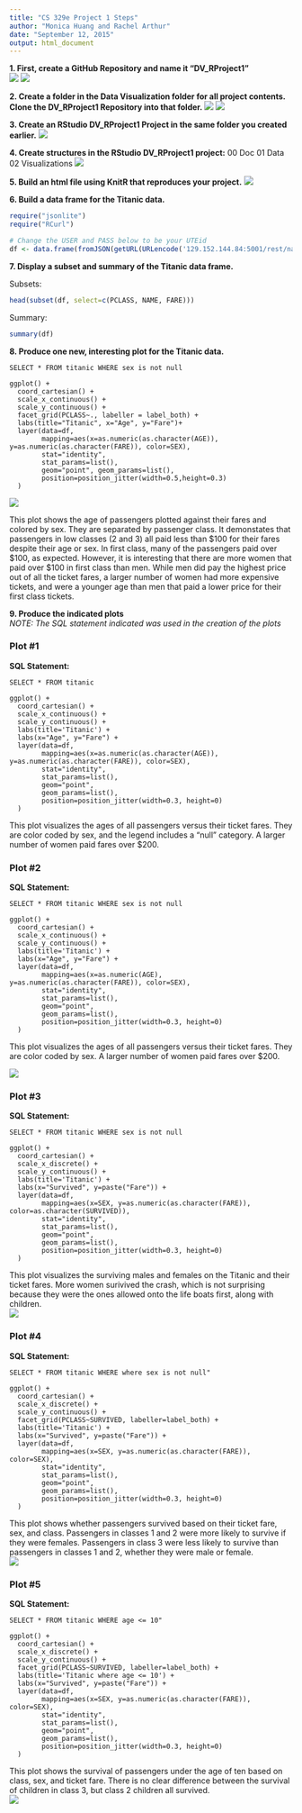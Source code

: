 ```yaml
---
title: "CS 329e Project 1 Steps"
author: "Monica Huang and Rachel Arthur"
date: "September 12, 2015"
output: html_document
---
```

**1. First, create a GitHub Repository and name it "DV_RProject1"**  
![](./Step1.png)
![](./Step2.png)

**2. Create a folder in the Data Visualization folder for all project contents. Clone the DV_RProject1 Repository into that folder.**
![](./Step3.png)
![](./Step4.png)

**3. Create an RStudio DV_RProject1 Project in the same folder you created earlier.**
![](./Step6.png)

**4. Create structures in the RStudio DV_RProject1 project:**
    00 Doc
    01 Data
    02 Visualizations
![](./Step7.png)

**5. Build an html file using KnitR that reproduces your project.**
![](./Step8.png)

**6. Build a data frame for the Titanic data.**

```r
require("jsonlite")
require("RCurl")
```
``` r
# Change the USER and PASS below to be your UTEid
df <- data.frame(fromJSON(getURL(URLencode('129.152.144.84:5001/rest/native/?query="select * from titanic where sex is not null"'),httpheader=c(DB='jdbc:oracle:thin:@129.152.144.84:1521/PDBF15DV.usuniversi01134.oraclecloud.internal', USER='cs329e_mh42375', PASS='orcl_mh42375', MODE='native_mode', MODEL='model', returnDimensions = 'False', returnFor = 'JSON'), verbose = TRUE), ))
```

**7. Display a subset and summary of the Titanic data frame.** 

Subsets:  
```r
head(subset(df, select=c(PCLASS, NAME, FARE)))
```
Summary:
```r
summary(df)
```

**8. Produce one new, interesting plot for the Titanic data.**
```
SELECT * FROM titanic WHERE sex is not null
```  
```
ggplot() +
  coord_cartesian() +
  scale_x_continuous() +
  scale_y_continuous() +
  facet_grid(PCLASS~., labeller = label_both) +
  labs(title="Titanic", x="Age", y="Fare")+
  layer(data=df,
        mapping=aes(x=as.numeric(as.character(AGE)), y=as.numeric(as.character(FARE)), color=SEX),
        stat="identity",
        stat_params=list(),
        geom="point", geom_params=list(),
        position=position_jitter(width=0.5,height=0.3)
  )
```  
![](../02 Visualizations/UniquePlot.png)  
  
This plot shows the age of passengers plotted against their fares and colored by sex. They are separated by passenger class. It demonstates that passengers in low classes (2 and 3) all paid less than $100 for their fares despite their age or sex. In first class, many of the passengers paid over $100, as expected. However, it is interesting that there are more women that paid over $100 in first class than men. While men did pay the highest price out of all the ticket fares, a larger number of women had more expensive tickets, and were a younger age than men that paid a lower price for their first class tickets.  
  
**9. Produce the indicated plots**  
*NOTE: The SQL statement indicated was used in the creation of the plots*  

### Plot #1 ###
**SQL Statement:**  
```
SELECT * FROM titanic
```  
```
ggplot() + 
  coord_cartesian() + 
  scale_x_continuous() +
  scale_y_continuous() +
  labs(title='Titanic') +
  labs(x="Age", y="Fare") +
  layer(data=df, 
        mapping=aes(x=as.numeric(as.character(AGE)), y=as.numeric(as.character(FARE)), color=SEX), 
        stat="identity", 
        stat_params=list(), 
        geom="point",
        geom_params=list(), 
        position=position_jitter(width=0.3, height=0)
  )
```
This plot visualizes the ages of all passengers versus their ticket fares. They are color coded by sex, and the legend includes a "null" category. A larger number of women paid fares over $200. 

### Plot #2 ###      
**SQL Statement:**  
```
SELECT * FROM titanic WHERE sex is not null
```  
```
ggplot() + 
  coord_cartesian() + 
  scale_x_continuous() +
  scale_y_continuous() +
  labs(title='Titanic') +
  labs(x="Age", y="Fare") +
  layer(data=df, 
        mapping=aes(x=as.numeric(AGE), y=as.numeric(as.character(FARE)), color=SEX), 
        stat="identity", 
        stat_params=list(), 
        geom="point",
        geom_params=list(), 
        position=position_jitter(width=0.3, height=0)
  )  
```
  
This plot visualizes the ages of all passengers versus their ticket fares. They are color coded by sex. A larger number of women paid fares over $200.  
  
![](../02 Visualizations/Plot2.png)

### Plot #3 ###  

**SQL Statement:**  
```
SELECT * FROM titanic WHERE sex is not null
```  
```
ggplot() + 
  coord_cartesian() + 
  scale_x_discrete() +
  scale_y_continuous() +
  labs(title='Titanic') +
  labs(x="Survived", y=paste("Fare")) +
  layer(data=df, 
        mapping=aes(x=SEX, y=as.numeric(as.character(FARE)), color=as.character(SURVIVED)), 
        stat="identity", 
        stat_params=list(), 
        geom="point",
        geom_params=list(), 
        position=position_jitter(width=0.3, height=0)
  )
```
This plot visualizes the surviving males and females on the Titanic and their ticket fares. More women surivived the crash, which is not surprising because they were the ones allowed onto the life boats first, along with children.  
![](../02 Visualizations/Plot3.png)
  
### Plot #4 ### 

**SQL Statement:**   
```
SELECT * FROM titanic WHERE where sex is not null"
```  
```
ggplot() + 
  coord_cartesian() + 
  scale_x_discrete() +
  scale_y_continuous() +
  facet_grid(PCLASS~SURVIVED, labeller=label_both) +
  labs(title='Titanic') +
  labs(x="Survived", y=paste("Fare")) +
  layer(data=df, 
        mapping=aes(x=SEX, y=as.numeric(as.character(FARE)), color=SEX), 
        stat="identity", 
        stat_params=list(), 
        geom="point",
        geom_params=list(), 
        position=position_jitter(width=0.3, height=0)
  )
```  
This plot shows whether passengers survived based on their ticket fare, sex, and class. Passengers in classes 1 and 2 were more likely to survive if they were females. Passengers in class 3 were less likely to survive than passengers in classes 1 and 2, whether they were male or female.  
![](../02 Visualizations/Plot4.png)
  
### Plot #5 ### 

**SQL Statement:**  
```
SELECT * FROM titanic WHERE age <= 10"
```  
```
ggplot() + 
  coord_cartesian() + 
  scale_x_discrete() +
  scale_y_continuous() +
  facet_grid(PCLASS~SURVIVED, labeller=label_both) +
  labs(title='Titanic where age <= 10') +
  labs(x="Survived", y=paste("Fare")) +
  layer(data=df, 
        mapping=aes(x=SEX, y=as.numeric(as.character(FARE)), color=SEX), 
        stat="identity", 
        stat_params=list(), 
        geom="point",
        geom_params=list(), 
        position=position_jitter(width=0.3, height=0)
  )
```  
This plot shows the survival of passengers under the age of ten based on class, sex, and ticket fare. There is no clear difference between the survival of children in class 3, but class 2 children all survived.    
![](../02 Visualizations/Plot5.png)